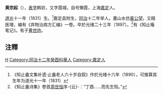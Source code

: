 '''黄宗起'''（{{bd|1831年||1897年}}），[[表字|表字]]韩钦，又字霞城，自号懒霞，上海[[嘉定|嘉定]]人。

[[道光|道光]]十一年（1831）生。<ref>《知止盦文集补遗·止盦老人六十岁自叙》作於光绪十六年（1890），可推算其生年为道光十一年（1831）</ref>嘉定县附生，[[同治|同治]]十二年举人。畫山水仿[[黃公望|黃公望]]。又精医理，编有《弃物治病方汇编》一卷。卒於光绪二十三年（1897）。<ref>《知止盦诗集》卷首[[周世恒|周世恒]]序-{云}-：“丁酉……而先生殁。”</ref>有《知止庵笔记》。有子[[黄世祚|黄世祚]]。

==注釋==
{{reflist}}
{{清朝人物小作品}}
[[Category:清朝作家|H]]
[[Category:同治十二年癸酉科舉人|Category:同治十二年癸酉科舉人]]
[[Category:嘉定人|Category:嘉定人]]